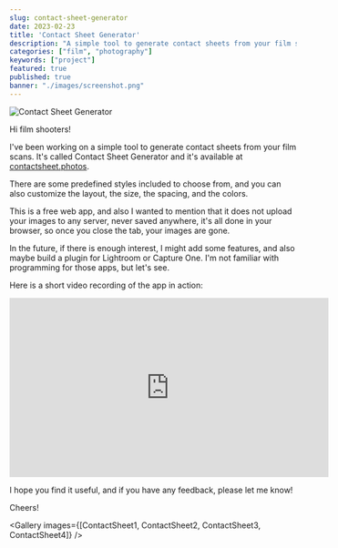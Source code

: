 ```yaml
---
slug: contact-sheet-generator
date: 2023-02-23
title: 'Contact Sheet Generator'
description: "A simple tool to generate contact sheets from your film scans."
categories: ["film", "photography"]
keywords: ["project"]
featured: true
published: true
banner: "./images/screenshot.png"
---
```



![Contact Sheet Generator](./images/screenshot.png)

Hi film shooters!

I've been working on a simple tool to generate contact sheets from your film scans.
It's called Contact Sheet Generator and it's available at [contactsheet.photos](https://contactsheet.photos).

There are some predefined styles included to choose from, and you can also customize the layout, the size, the spacing, and the colors.

This is a free web app, and also I wanted to mention that it does not upload your images to any server, never saved anywhere, it's all done in your browser,
so once you close the tab, your images are gone.

In the future, if there is enough interest, I might add some features, and also maybe build a plugin for Lightroom or Capture One. I'm not familiar with programming for those apps, but let's see.

Here is a short video recording of the app in action:

<div class="flex justify-center">
  <iframe width="560" height="315" src="https://www.youtube.com/embed/vOqmo4uHGgU" title="YouTube video player" frameborder="0" allow="accelerometer; autoplay; clipboard-write; encrypted-media; gyroscope; picture-in-picture; web-share" allowfullscreen></iframe>
</div>

I hope you find it useful, and if you have any feedback, please let me know!

Cheers!

<Gallery images={[ContactSheet1, ContactSheet2, ContactSheet3, ContactSheet4]} />